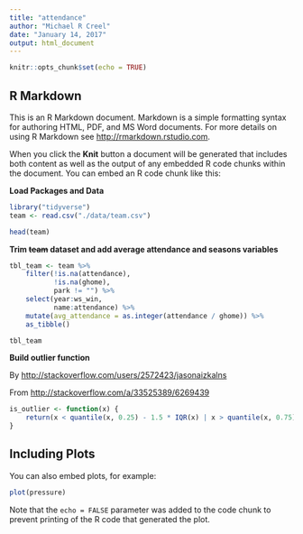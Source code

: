 ```yaml
---
title: "attendance"
author: "Michael R Creel"
date: "January 14, 2017"
output: html_document
---
```


```r
knitr::opts_chunk$set(echo = TRUE)
```

## R Markdown

This is an R Markdown document. Markdown is a simple formatting syntax for authoring HTML, PDF, and MS Word documents. For more details on using R Markdown see <http://rmarkdown.rstudio.com>.

When you click the **Knit** button a document will be generated that includes both content as well as the output of any embedded R code chunks within the document. You can embed an R code chunk like this:

**Load Packages and Data**
```r
library("tidyverse")
team <- read.csv("./data/team.csv")

head(team)
```

**Trim ~~team~~ dataset and add average attendance and seasons variables**
```r
tbl_team <- team %>%
    filter(!is.na(attendance),
           !is.na(ghome),
           park != "") %>%
    select(year:ws_win,
           name:attendance) %>%
    mutate(avg_attendance = as.integer(attendance / ghome)) %>%
    as_tibble()

tbl_team
```

**Build outlier function**

By <http://stackoverflow.com/users/2572423/jasonaizkalns>

From <http://stackoverflow.com/a/33525389/6269439>
```r
is_outlier <- function(x) {
    return(x < quantile(x, 0.25) - 1.5 * IQR(x) | x > quantile(x, 0.75) + 1.5 * IQR(x))
}
```


## Including Plots

You can also embed plots, for example:

```r
plot(pressure)
```

Note that the `echo = FALSE` parameter was added to the code chunk to prevent printing of the R code that generated the plot.

